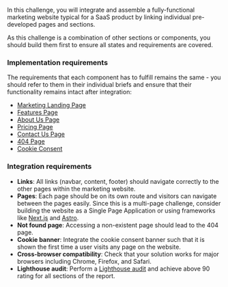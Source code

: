 In this challenge, you will integrate and assemble a fully-functional marketing website typical for a SaaS product by linking individual pre-developed pages and sections.

As this challenge is a combination of other sections or components, you should build them first to ensure all states and requirements are covered.

### Implementation requirements

The requirements that each component has to fulfill remains the same - you should refer to them in their individual briefs and ensure that their functionality remains intact after integration:

- [Marketing Landing Page](/projects/challenges/marketing-landing-page)
- [Features Page](/projects/challenges/features-page)
- [About Us Page](/projects/challenges/about-us-page)
- [Pricing Page](/projects/challenges/pricing-page)
- [Contact Us Page](/projects/challenges/contact-us-page)
- [404 Page](/projects/challenges/404-section)
- [Cookie Consent](/projects/challenges/cookie-consent)

### Integration requirements

- **Links**: All links (navbar, content, footer) should navigate correctly to the other pages within the marketing website.
- **Pages**: Each page should be on its own route and visitors can navigate between the pages easily. Since this is a multi-page challenge, consider building the website as a Single Page Application or using frameworks like [Next.js](https://www.nextjs.org/) and [Astro](https://astro.build/).
- **Not found page**: Accessing a non-existent page should lead to the 404 page.
- **Cookie banner**: Integrate the cookie consent banner such that it is shown the first time a user visits any page on the website.
- **Cross-browser compatibility**: Check that your solution works for major browsers including Chrome, Firefox, and Safari.
- **Lighthouse audit**: Perform a [Lighthouse audit](https://developer.chrome.com/docs/lighthouse) and achieve above 90 rating for all sections of the report.
